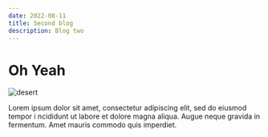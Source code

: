 ```yaml
---
date: 2022-08-11
title: Second blog
description: Blog two
---
```


# Oh Yeah

![desert](../images/desert.jpg)

Lorem ipsum dolor sit amet,
consectetur adipiscing elit,
sed do eiusmod tempor i
ncididunt ut labore et dolore magna
aliqua. Augue neque gravida in fermentum.
Amet mauris commodo quis imperdiet.
